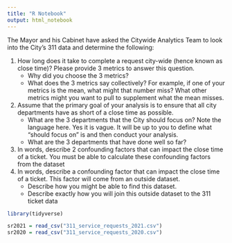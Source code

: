 ```yaml
---
title: "R Notebook"
output: html_notebook
---
```


The Mayor and his Cabinet have asked the Citywide Analytics Team to look into the City’s 311 data and determine the following:

1. How long does it take to complete a request city-wide (hence known as close time)? Please provide 3 metrics to answer this question.
   - Why did you choose the 3 metrics?
   - What does the 3 metrics say collectively? For example, if one of your metrics is the mean, what might that number miss? What other metrics might you want to pull to supplement what the mean misses.
2. Assume that the primary goal of your analysis is to ensure that all city departments have as short of a close time as possible. 
   - What are the 3 departments that the City should focus on? Note the language here. Yes it is vague. It will be up to you to define what “should focus on” is and then conduct your analysis.
   - What are the 3 departments that have done well so far?
3. In words, describe 2 confounding factors that can impact the close time of a ticket. You must be able to calculate these confounding factors from the dataset
4. In words, describe a confounding factor that can impact the close time of a ticket. This factor will come from an outside dataset.
   - Describe how you might be able to find this dataset.
   - Describe exactly how you will join this outside dataset to the 311 ticket data

```r
library(tidyverse)
```
```r
sr2021 = read_csv("311_service_requests_2021.csv")
sr2020 = read_csv("311_service_requests_2020.csv")
```


